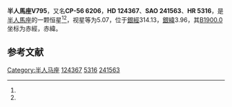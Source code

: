 {{Starbox begin
| name = 半人馬座V795
}}
{{Starbox observe
| epoch = [[J2000.0|J2000.0]]
| constell = [[半人馬座|半人馬座]]<ref name=SIMBAD>{{cite web
 | url=http://simbad.u-strasbg.fr/simbad/sim-id?Ident=HR+5316
 | title =Pulsating variable Star
 | publisher=Centre de Données astronomiques de Strasbourg
 | work=SIMBAD
 | accessdate=2012-07-13}}</ref><ref name=DATA>{{cite web
 | url=http://vizier.u-strasbg.fr/viz-bin/VizieR-5?-out.add=.&-source=5050&-corr=PK=HR&-out.max=9999&HR=5316
 | title=VizieR Detailed Page
 | accessdate=2012-07-13
 | archive-date=2016-03-04
 | archive-url=https://web.archive.org/web/20160304201845/http://vizier.u-strasbg.fr/viz-bin/VizieR-5?-out.add=.&-source=5050&-corr=PK=HR&-out.max=9999&HR=5316
 | dead-url=no
 }}</ref>
| 星官 = 
| ra = {{RA|14|14|57}}<ref name=SIMBAD /><ref name=DATA />
| dec = {{DEC|-57|5|9}}<ref name=SIMBAD /><ref name=DATA />
| appmag_v = 5.07<ref name=SIMBAD /><ref name=DATA />
}}
{{Starbox character
| class = B4Vne<ref name=SIMBAD /><ref name=DATA />
| b-v = -0.08<ref name=SIMBAD /><ref name=DATA />
| u-b = -0.63<ref name=SIMBAD /><ref name=DATA />
| r-i = 0.04<ref name=SIMBAD /><ref name=DATA />
| variable = 
}}
{{Starbox astrometry
| radial_v = -0.63
| prop_mo_ra = 7
| parallax = 
| p_error = 
}}
{{Starbox catalog
| names =CP-56 6206，[[SAO星表|SAO]] 241563，[[HD星表|HD]] 124367，[[HR星表|HR]] 5316}}
{{Starbox reference |Simbad=HR+5316}}
{{Starbox end}}

'''半人馬座V795'''，又名'''CP-56 6206'''，'''HD 124367'''、'''SAO 241563'''、'''HR 5316'''，是[[半人馬座|半人馬座]]的一颗恒星<ref name=SIMBAD /><ref name=DATA />，视星等为5.07，位于[[銀道座標系|銀經]]314.13，[[銀道座標系|銀緯]]3.96，其[[B1900.0|B1900.0]]坐标为赤經{{RA|14|7|59}}，赤緯{{DEC|-56|3.96|4}}。

== 参考文献 ==
{{reflist}}

{{star-stub}}

{{半人馬座恒星}}
[[Category:半人马座|Category:半人马座]]
[[Category:HD和HDE天體|124367]]
[[Category:HR天體|5316]]
[[Category:SAO天體|241563]]